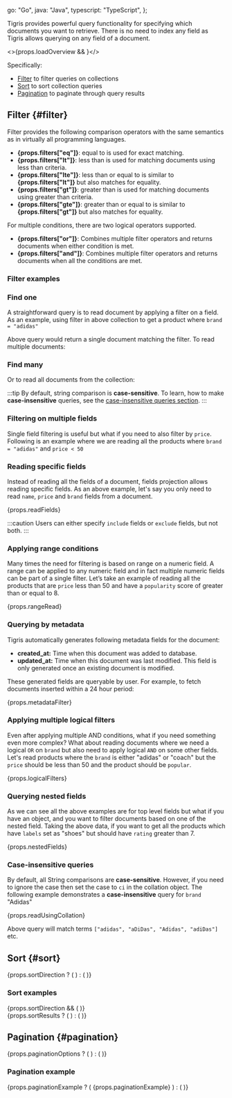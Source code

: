 
  go: "Go",
  java: "Java",
  typescript: "TypeScript",
};

Tigris provides powerful query functionality for specifying which documents you want to retrieve. There is no need to
index any field as Tigris allows querying on any field of a document.

<>{props.loadOverview && <QueryingOverview />}</>

Specifically:

- [Filter](#filter) to filter queries on collections
- [Sort](#sort) to sort collection queries
- [Pagination](#pagination) to paginate through query results

## Filter {#filter}

Filter provides the following comparison operators with the same semantics as in virtually all programming languages.

- <b>{props.filters["eq"]}</b>: equal to is used for exact matching.
- <b>{props.filters["lt"]}</b>: less than is used for matching documents using
  less than criteria.
- <b>{props.filters["lte"]}</b>: less than or equal to is similar to <b>
    {props.filters["lt"]}
  </b> but also matches for equality.
- <b>{props.filters["gt"]}</b>: greater than is used for matching documents
  using greater than criteria.
- <b>{props.filters["gte"]}</b>: greater than or equal to is similar to <b>
    {props.filters["gt"]}
  </b> but also matches for equality.

For multiple conditions, there are two logical operators supported.

- <b>{props.filters["or"]}</b>: Combines multiple filter operators and returns
  documents when either condition is met.
- <b>{props.filters["and"]}</b>: Combines multiple filter operators and returns
  documents when all the conditions are met.

### Filter examples

<CollectionExamples
  codeLang={props.codeLang}
  createCollection={props.createCollection}
  asyncCreateCollection={props.asyncCreateCollection}
/>

### Find one

A straightforward query is to read document by applying a filter on a field. As an example, using filter
in above collection to get a product where `brand = "adidas"`

<AsyncCodeBlock
  codeLang={props.codeLang}
  defaultExample={props.readOne}
  asyncExample={props.asyncReadOne}
/>

Above query would return a single document matching the filter. To read multiple documents:

<AsyncCodeBlock
  codeLang={props.codeLang}
  defaultExample={props.readMany}
  asyncExample={props.asyncReadMany}
/>

### Find many

Or to read all documents from the collection:

<AsyncCodeBlock
  codeLang={props.codeLang}
  defaultExample={props.readAll}
  asyncExample={props.asyncReadAll}
/>

:::tip
By default, string comparison is **case-sensitive**. To learn, how to make **case-insensitive** queries,
see the [case-insensitive queries section](#case-insensitive-queries).
:::

<CursorFundamentalsBox codeLang={props.codeLang} />

### Filtering on multiple fields

Single field filtering is useful but what if you need to also filter by `price`. Following is an example where we are
reading all the products where `brand = "adidas"` and `price < 50`

<AsyncCodeBlock
  codeLang={props.codeLang}
  defaultExample={props.multipleFields}
  asyncExample={props.asyncMultipleFields}
/>

### Reading specific fields

Instead of reading all the fields of a document, fields projection allows reading specific fields. As an above example,
let's say you only need to read `name`, `price` and `brand` fields from a document.

<CodeBlock language={props.codeLang}>{props.readFields}</CodeBlock>

:::caution
Users can either specify `include` fields or `exclude` fields, but not both.
:::

### Applying range conditions

Many times the need for filtering is based on range on a numeric field. A range can be applied to any numeric field and
in fact multiple numeric fields can be part of a single filter. Let’s take an example of reading all the products that
are `price` less than 50 and have a `popularity` score of greater than or equal to 8.

<CodeBlock language={props.codeLang}>{props.rangeRead}</CodeBlock>

### Querying by metadata

Tigris automatically generates following metadata fields for the document:

- **created_at:** Time when this document was added to database.
- **updated_at:** Time when this document was last modified. This field is only generated once an existing document is modified.

These generated fields are queryable by user. For example, to fetch documents inserted within a 24 hour period:

<CodeBlock language={props.codeLang}>{props.metadataFilter}</CodeBlock>

### Applying multiple logical filters

Even after applying multiple AND conditions, what if you need something even more complex? What about reading documents
where we need a logical `OR` on `brand` but also need to apply logical `AND` on some other fields. Let's read products where the
`brand` is either "adidas" or "coach" but the `price` should be less than 50 and the product should be `popular`.

<CodeBlock language={props.codeLang}>{props.logicalFilters}</CodeBlock>

### Querying nested fields

As we can see all the above examples are for top level fields but what if you have an object, and you want to filter
documents based on one of the nested field. Taking the above data, if you want to get all the products which have `labels`
set as "shoes" but should have `rating` greater than 7.

<CodeBlock language={props.codeLang}>{props.nestedFields}</CodeBlock>

### Case-insensitive queries

By default, all String comparisons are **case-sensitive**. However, if you need to ignore the case
then set the case to `ci` in the collation object. The following example demonstrates a **case-insensitive**
query for `brand` "Adidas"

<CodeBlock language={props.codeLang}>{props.readUsingCollation}</CodeBlock>

Above query will match terms `["adidas", "aDiDas", "Adidas", "adiDas"]` etc.

## Sort {#sort}

<!-- Keeping headings in for unsupported languages for two reasons:
1. It's clear to all these are missing features (we could point to GitHub issues)
2. Docusaurus only adds headings to the ToC if the heading is inline (not in an import). See https://github.com/facebook/docusaurus/issues/3915 -->

<div>
  {props.sortDirection ? (
    <SortSyntax sortDirection={props.sortDirection} />
  ) : (
    <Admonition
      type="caution"
      title={`Sort not presently supported in the ${
        langLookup[props.codeLang]
      } SDK`}
    />
  )}
</div>

### Sort examples

<div>
  {props.sortDirection && (
    <CollectionExamples
      codeLang={props.codeLang}
      createCollection={props.createCollection}
      asyncCreateCollection={props.asyncCreateCollection}
    />
  )}
</div>

<!-- each type of sort would ideally be split out. However, since we can't add a heading to the ToC for each having them in one examples is fine for the moment -->

<div>
  {props.sortResults ? (
    <SortDetails sortResults={props.sortResults} codeLang={props.codeLang} />
  ) : (
    <Admonition
      type="caution"
      title={`Sort not presently supported in the ${
        langLookup[props.codeLang]
      } SDK`}
    />
  )}
</div>

## Pagination {#pagination}

<!-- Keeping headings in for unsupported languages for two reasons:
1. It's clear to all these are missing features (we could point to GitHub issues)
2. Docusaurus only adds headings to the ToC if the heading is inline (not in an import). See https://github.com/facebook/docusaurus/issues/3915 -->

<div>
  {props.paginationOptions ? (
    <PaginationSyntax options={props.paginationOptions} />
  ) : (
    <Admonition
      type="caution"
      title={`Pagination not presently supported in the ${
        langLookup[props.codeLang]
      } SDK`}
    />
  )}
</div>

### Pagination example

<div>
  {props.paginationExample ? (
    <CodeBlock language={props.codeLang}>{props.paginationExample}</CodeBlock>
  ) : (
    <Admonition
      type="caution"
      title={`Pagination not presently supported in the ${
        langLookup[props.codeLang]
      } SDK`}
    />
  )}
</div>
